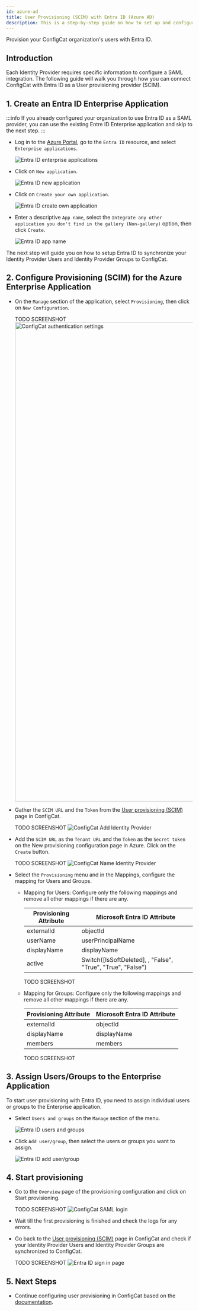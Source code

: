 ```yaml
---
id: azure-ad
title: User Provisioning (SCIM) with Entra ID (Azure AD) 
description: This is a step-by-step guide on how to set up and configure Entra ID (Azure AD) as a User provisioning (SCIM) provider for your organization.
---
```



Provision your ConfigCat organization's users with Entra ID.

## Introduction

Each Identity Provider requires specific information to configure a SAML integration. The following guide will walk you through how you can connect ConfigCat with Entra ID as a User provisioning provider (SCIM).

## 1. Create an Entra ID Enterprise Application

:::info
If you already configured your organization to use Entra ID as a SAML provider, you can use the existing Entre ID Enterprise application and skip to the next step.
:::

- Log in to the <a href="https://portal.azure.com/" target="_blank">Azure Portal</a>, go to the `Entra ID` resource, and select `Enterprise applications`.

  <img className="bordered-img" src="/docs/assets/saml/azure-ad/eapplications.png" alt="Entra ID enterprise applications" decoding="async" loading="lazy"/>

- Click on `New application`.

  <img className="bordered-img" src="/docs/assets/saml/azure-ad/new_app.png" alt="Entra ID new application" decoding="async" loading="lazy"/>

- Click on `Create your own application`.

  <img className="bordered-img" src="/docs/assets/saml/azure-ad/create_app.png" alt="Entra ID create own application" decoding="async" loading="lazy"/>

- Enter a descriptive `App name`, select the `Integrate any other application you don't find in the gallery (Non-gallery)` option, then click `Create`.

  <img className="bordered-img" src="/docs/assets/saml/azure-ad/app_name.png" alt="Entra ID app name" decoding="async" loading="lazy"/>

The next step will guide you on how to setup Entra ID to synchronize your Identity Provider Users and Identity Provider Groups to ConfigCat.

## 2. Configure Provisioning (SCIM) for the Azure Enterprise Application

- On the `Manage` section of the application, select `Provisioning`, then click on  `New Configuration`.

  TODO SCREENSHOT
  <img className="bordered-img" src="/docs/assets/saml/dashboard/authentication.png" width="1293" alt="ConfigCat authentication settings" decoding="async" loading="lazy"/>

- Gather the `SCIM URL` and the `Token` from the [User provisioning (SCIM)](https://app.configcat.com/organization/user-provisioning/) page in ConfigCat.

  TODO SCREENSHOT
  <img className="bordered-img" src="/docs/assets/saml/dashboard/add_idp.png" alt="ConfigCat Add Identity Provider" decoding="async" loading="lazy"/>

- Add the `SCIM URL` as the `Tenant URL` and the `Token` as the `Secret token` on the New provisioning configuration page in Azure. Click on the `Create` button.

  TODO SCREENSHOT
  <img className="bordered-img" src="/docs/assets/saml/dashboard/aad_name.png" alt="ConfigCat Name Identity Provider" decoding="async" loading="lazy"/>

- Select the `Provisioning` menu and in the Mappings, configure the mapping for Users and Groups.
  - Mapping for Users:
    Configure only the following mappings and remove all other mappings if there are any.
    
    | Provisioning Attribute  | Microsoft Entra ID Attribute                                |
    | ----------------------- | ----------------------------------------------------------- | 
    | externalId              | objectId                                                    |
    | userName                | userPrincipalName                                           |
    | displayName             | displayName                                                 |
    | active                  | Switch([IsSoftDeleted], , "False", "True", "True", "False") |
  
    TODO SCREENSHOT
  - Mapping for Groups:
    Configure only the following mappings and remove all other mappings if there are any.
    
    | Provisioning Attribute  | Microsoft Entra ID Attribute |
    | ----------------------- | ---------------------------- | 
    | externalId              | objectId                     |
    | displayName             | displayName                  |
    | members                 | members                      |

    TODO SCREENSHOT

## 3. Assign Users/Groups to the Enterprise Application

To start user provisioning with Entra ID, you need to assign individual users or groups to the Enterprise application.

- Select `Users and groups` on the `Manage` section of the menu.

  <img className="bordered-img" src="/docs/assets/saml/azure-ad/users_groups.png" alt="Entra ID users and groups" decoding="async" loading="lazy"/>

- Click `Add user/group`, then select the users or groups you want to assign.

  <img className="bordered-img" src="/docs/assets/saml/azure-ad/add_users.png" alt="Entra ID add user/group" decoding="async" loading="lazy"/>

## 4. Start provisioning

- Go to the `Overview` page of the provisioning configuration and click on Start provisioning.

  TODO SCREENSHOT
  <img className="bordered-img" src="/docs/assets/saml/dashboard/saml_login.png" alt="ConfigCat SAML login" decoding="async" loading="lazy" />

- Wait till the first provisioning is finished and check the logs for any errors.

- Go back to the [User provisioning (SCIM)](https://app.configcat.com/organization/user-provisioning/) page in ConfigCat and check if your Identity Provider Users and Identity Provider Groups are synchronized to ConfigCat.

  TODO SCREENSHOT
  <img className="bordered-img" src="/docs/assets/saml/azure-ad/login.png" alt="Entra ID sign in page" decoding="async" loading="lazy" />

## 5. Next Steps

- Continue configuring user provisioning in ConfigCat based on the [documentation](../overview.mdx).
